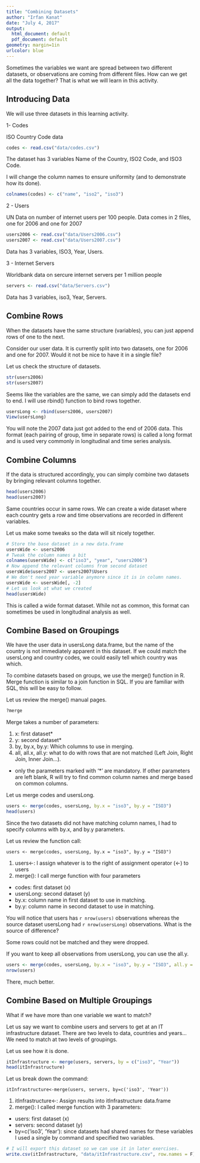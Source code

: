 ```yaml
---
title: "Combining Datasets"
author: "Irfan Kanat"
date: "July 4, 2017"
output:
  html_document: default
  pdf_document: default
geometry: margin=1in
urlcolor: blue
---
```


Sometimes the variables we want are spread between two different datasets, or observations are coming from different files. How can we get all the data together? That is what we will learn in this activity.

## Introducing Data

We will use three datasets in this learning activity.

1- Codes

ISO Country Code data

```r
codes <- read.csv("data/codes.csv")
```

The dataset has 3 variables Name of the Country, ISO2 Code, and ISO3 Code.

I will change the column names to ensure uniformity (and to demonstrate how its done).

```r
colnames(codes) <- c("name", "iso2", "iso3")
```

2 - Users

UN Data on number of internet users per 100 people. Data comes in 2 files, one for 2006 and one for 2007

```r
users2006 <- read.csv("data/Users2006.csv")
users2007 <- read.csv("data/Users2007.csv")
```

Data has 3 variables, ISO3, Year, Users.

3 - Internet Servers

Worldbank data on sercure internet servers per 1 million people

```r
servers <- read.csv("data/Servers.csv")
```

Data has 3 variables, iso3, Year, Servers.

## Combine Rows

When the datasets have the same structure (variables), you can just append rows of one to the next. 

Consider our user data. It is currently split into two datasets, one for 2006 and one for 2007. Would it not be nice to have it in a single file?

Let us check the structure of datasets.

```r
str(users2006)
str(users2007)
```

Seems like the variables are the same, we can simply add the datasets end to end. I will use rbind() function to bind rows together.

```r
usersLong <- rbind(users2006, users2007)
View(usersLong)
```

You will note the 2007 data just got added to the end of 2006 data. This format (each pairing of group, time in separate rows) is called a long format and is used very commonly in longitudinal and time series analysis.

## Combine Columns

If the data is structured accordingly, you can simply combine two datasets by bringing relevant columns together.

```r
head(users2006)
head(users2007)
```

Same countries occur in same rows. We can create a wide dataset where each country gets a row and time observations are recorded in different variables.

Let us make some tweaks so the data will sit nicely together.

```r
# Store the base dataset in a new data.frame
usersWide <- users2006
# Tweak the column names a bit
colnames(usersWide) <- c("iso3", "year", "users2006")
# Now append the relevant columns from second dataset
usersWide$users2007 <- users2007$Users
# We don't need year variable anymore since it is in column names.
usersWide <- usersWide[, -2]
# Let us look at what we created
head(usersWide)
```

This is called a wide format dataset. While not as common, this format can sometimes be used in longitudinal analysis as well.

## Combine Based on Groupings

We have the user data in usersLong data.frame, but the name of the country is not immediately apparent in this dataset. If we could match the usersLong and country codes, we could easily tell which country was which.

To combine datasets based on groups, we use the merge() function in R. Merge function is similar to a join function in SQL. If you are familiar with SQL, this will be easy to follow.

Let us review the merge() manual pages.

```r
?merge
```

Merge takes a number of parameters:

1. x: first dataset*
2. y: second dataset*
3. by, by.x, by.y: Which columns to use in merging.
4. all, all.x, all.y: what to do with rows that are not matched (Left Join, Right Join, Inner Join...).

* only the parameters marked with '\*' are mandatory. If other parameters are left blank, R will try to find common column names and merge based on common columns. 

Let us merge codes and usersLong.

```r
users <- merge(codes, usersLong, by.x = "iso3", by.y = "ISO3")
head(users)
```

Since the two datasets did not have matching column names, I had to specify columns with by.x, and by.y parameters.

Let us review the function call:

    users <- merge(codes, usersLong, by.x = "iso3", by.y = "ISO3")
    
1. users<-: I assign whatever is to the right of assignment operator (<-) to users
2. merge(): I call merge function with four parameters
  + codes: first dataset (x)
  + usersLong: second dataset (y)
  + by.x: column name in first dataset to use in matching.
  + by.y: column name in second dataset to use in matching.
  
You will notice that users has `r nrow(users)` observations whereas the source dataset usersLong had `r nrow(usersLong)` observations. What is the source of difference?

Some rows could not be matched and they were dropped.

If you want to keep all observations from usersLong, you can use the all.y. 

```r
users <- merge(codes, usersLong, by.x = "iso3", by.y = "ISO3", all.y = TRUE)
nrow(users)
```
There, much better.

## Combine Based on Multiple Groupings

What if we have more than one variable we want to match?

Let us say we want to combine users and servers to get at an IT infrastructure dataset. There are two levels to data, countries and years... We need to match at two levels of groupings.

Let us see how it is done.

```r
itInfrastructure <- merge(users, servers, by = c("iso3", "Year"))
head(itInfrastructure)
```

Let us break down the command:

    itInfrastructure<-merge(users, servers, by=c('iso3', 'Year'))

1. itInfrastructure<-: Assign results into itInfrastructure data.frame
2. merge(): I called merge function with 3 parameters:
  + users: first dataset (x)
  + servers: second dataset (y)
  + by=c('iso3', 'Year'): since datasets had shared names for these variables I used a single by command and specified two variables.

```r
# I will export this dataset so we can use it in later exercises.
write.csv(itInfrastructure, "data/itInfrastructure.csv", row.names = F)
```
